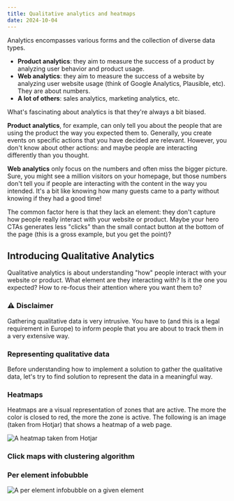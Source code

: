 ```yaml
---
title: Qualitative analytics and heatmaps
date: 2024-10-04
---
```




Analytics encompasses various forms and the collection of diverse data types.

- **Product analytics**: they aim to measure the success of a product by analyzing user behavior and product usage.
- **Web analytics**: they aim to measure the success of a website by analyzing user website usage (think of Google Analytics, Plausible, etc). They are about numbers.
- **A lot of others**: sales analytics, marketing analytics, etc.

What's fascinating about analytics is that they're always a bit biased.

**Product analytics**, for example, can only tell you about the people that are using the product the way you expected them to. Generally, you create events on specific actions that you have decided are relevant. However, you don't know about other actions: and maybe people are interacting differently than you thought.

**Web analytics** only focus on the numbers and often miss the bigger picture. Sure, you might see a million visitors on your homepage, but those numbers don't tell you if people are interacting with the content in the way you intended. It's a bit like knowing how many guests came to a party without knowing if they had a good time!

The common factor here is that they lack an element: they don't capture how people really interact with your website or product. Maybe your hero CTAs generates less "clicks" than the small contact button at the bottom of the page (this is a gross example, but you get the point)?

## Introducing Qualitative Analytics

Qualitative analytics is about understanding "how" people interact with your website or product. What element are they interacting with? Is it the one you expected? How to re-focus their attention where you want them to?

### ⚠️ Disclaimer

Gathering qualitative data is very intrusive. You have to (and this is a legal requirement in Europe) to inform people that you are about to track them in a very extensive way.

### Representing qualitative data

Before understanding how to implement a solution to gather the qualitative data, let's try to find solution to represent the data in a meaningful way.

### Heatmaps

Heatmaps are a visual representation of zones that are active. The more the color is closed to red, the more the zone is active. The following is an image (taken from Hotjar) that shows a heatmap of a web page.

<Image src={heatmap} alt="A heatmap taken from Hotjar " />

### Click maps with clustering algorithm

### Per element infobubble

<div className="border border-zinc-800 rounded-xl px-8">
  <Image src={hotzone} alt="A per element infobubble on a given element " />
</div>
